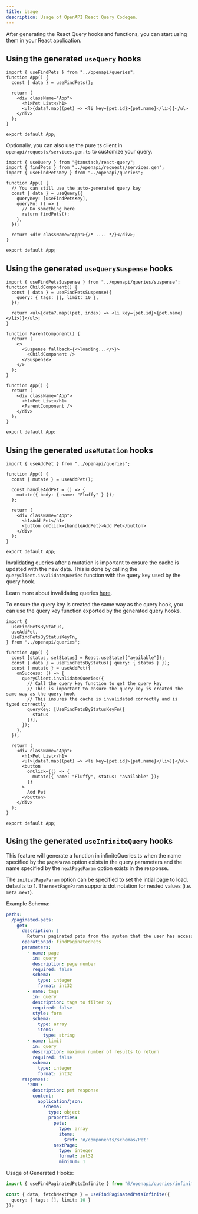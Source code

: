 ```yaml
---
title: Usage
description: Usage of OpenAPI React Query Codegen.
---
```


After generating the React Query hooks and functions, you can start using them in your React application.

## Using the generated `useQuery` hooks

```tsx
import { useFindPets } from "../openapi/queries";
function App() {
  const { data } = useFindPets();

  return (
    <div className="App">
      <h1>Pet List</h1>
      <ul>{data?.map((pet) => <li key={pet.id}>{pet.name}</li>)}</ul>
    </div>
  );
}

export default App;
```

Optionally, you can also use the pure ts client in `openapi/requests/services.gen.ts` to customize your query.

```tsx
import { useQuery } from "@tanstack/react-query";
import { findPets } from "../openapi/requests/services.gen";
import { useFindPetsKey } from "../openapi/queries";

function App() {
  // You can still use the auto-generated query key
  const { data } = useQuery({
    queryKey: [useFindPetsKey],
    queryFn: () => {
      // Do something here
      return findPets();
    },
  });

  return <div className="App">{/* .... */}</div>;
}

export default App;
```

## Using the generated `useQuerySuspense` hooks

```tsx
import { useFindPetsSuspense } from "../openapi/queries/suspense";
function ChildComponent() {
  const { data } = useFindPetsSuspense({
    query: { tags: [], limit: 10 },
  });

  return <ul>{data?.map((pet, index) => <li key={pet.id}>{pet.name}</li>)}</ul>;
}

function ParentComponent() {
  return (
    <>
      <Suspense fallback={<>loading...</>}>
        <ChildComponent />
      </Suspense>
    </>
  );
}

function App() {
  return (
    <div className="App">
      <h1>Pet List</h1>
      <ParentComponent />
    </div>
  );
}

export default App;
```

## Using the generated `useMutation` hooks

```tsx
import { useAddPet } from "../openapi/queries";

function App() {
  const { mutate } = useAddPet();

  const handleAddPet = () => {
    mutate({ body: { name: "Fluffy" } });
  };

  return (
    <div className="App">
      <h1>Add Pet</h1>
      <button onClick={handleAddPet}>Add Pet</button>
    </div>
  );
}

export default App;
```

Invalidating queries after a mutation is important to ensure the cache is updated with the new data. This is done by calling the `queryClient.invalidateQueries` function with the query key used by the query hook.

Learn more about invalidating queries [here](https://tanstack.com/query/latest/docs/framework/react/guides/query-invalidation).

To ensure the query key is created the same way as the query hook, you can use the query key function exported by the generated query hooks.

```tsx
import {
  useFindPetsByStatus,
  useAddPet,
  UseFindPetsByStatusKeyFn,
} from "../openapi/queries";

function App() {
  const [status, setStatus] = React.useState(["available"]);
  const { data } = useFindPetsByStatus({ query: { status } });
  const { mutate } = useAddPet({
    onSuccess: () => {
      queryClient.invalidateQueries({
        // Call the query key function to get the query key
        // This is important to ensure the query key is created the same way as the query hook
        // This insures the cache is invalidated correctly and is typed correctly
        queryKey: [UseFindPetsByStatusKeyFn({
          status
        })],
      });
    },
  });

  return (
    <div className="App">
      <h1>Pet List</h1>
      <ul>{data?.map((pet) => <li key={pet.id}>{pet.name}</li>)}</ul>
      <button
        onClick={() => {
          mutate({ name: "Fluffy", status: "available" });
        }}
      >
        Add Pet
      </button>
    </div>
  );
}

export default App;
```


## Using the generated `useInfiniteQuery` hooks

This feature will generate a function in infiniteQueries.ts when the name specified by the `pageParam` option exists in the query parameters and the name specified by the `nextPageParam` option exists in the response.

The `initialPageParam` option can be specified to set the intial page to load, defaults to 1. The `nextPageParam` supports dot notation for nested values (i.e. `meta.next`).

Example Schema:

```yml /name: page|nextPage:/
paths:
  /paginated-pets:
    get:
      description: |
        Returns paginated pets from the system that the user has access to
      operationId: findPaginatedPets
      parameters:
        - name: page
          in: query
          description: page number
          required: false
          schema:
            type: integer
            format: int32
        - name: tags
          in: query
          description: tags to filter by
          required: false
          style: form
          schema:
            type: array
            items:
              type: string
        - name: limit
          in: query
          description: maximum number of results to return
          required: false
          schema:
            type: integer
            format: int32
      responses:
        '200':
          description: pet response
          content:
            application/json:
              schema:
                type: object
                properties:
                  pets:
                    type: array
                    items:
                      $ref: '#/components/schemas/Pet'
                  nextPage: 
                    type: integer
                    format: int32
                    minimum: 1
```

Usage of Generated Hooks:

```ts
import { useFindPaginatedPetsInfinite } from "@/openapi/queries/infiniteQueries";

const { data, fetchNextPage } = useFindPaginatedPetsInfinite({
  query: { tags: [], limit: 10 }
});
```
